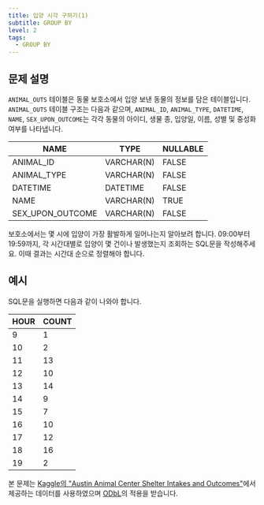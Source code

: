 ```yaml
---
title: 입양 시각 구하기(1)
subtitle: GROUP BY
level: 2
tags:
  - GROUP BY
---
```


## 문제 설명

`ANIMAL_OUTS` 테이블은 동물 보호소에서 입양 보낸 동물의 정보를 담은 테이블입니다. `ANIMAL_OUTS` 테이블 구조는 다음과 같으며, `ANIMAL_ID`, `ANIMAL_TYPE`, `DATETIME`, `NAME`, `SEX_UPON_OUTCOME`는 각각 동물의 아이디, 생물 종, 입양일, 이름, 성별 및 중성화 여부를 나타냅니다.

| NAME             | TYPE       | NULLABLE |
| ---------------- | ---------- | -------- |
| ANIMAL_ID        | VARCHAR(N) | FALSE    |
| ANIMAL_TYPE      | VARCHAR(N) | FALSE    |
| DATETIME         | DATETIME   | FALSE    |
| NAME             | VARCHAR(N) | TRUE     |
| SEX_UPON_OUTCOME | VARCHAR(N) | FALSE    |

보호소에서는 몇 시에 입양이 가장 활발하게 일어나는지 알아보려 합니다. 09:00부터 19:59까지, 각 시간대별로 입양이 몇 건이나 발생했는지 조회하는 SQL문을 작성해주세요. 이때 결과는 시간대 순으로 정렬해야 합니다.

## 예시

SQL문을 실행하면 다음과 같이 나와야 합니다.

| HOUR | COUNT |
| ---- | ----- |
| 9    | 1     |
| 10   | 2     |
| 11   | 13    |
| 12   | 10    |
| 13   | 14    |
| 14   | 9     |
| 15   | 7     |
| 16   | 10    |
| 17   | 12    |
| 18   | 16    |
| 19   | 2     |

본 문제는 [Kaggle의 "Austin Animal Center Shelter Intakes and Outcomes"](https://www.kaggle.com/aaronschlegel/austin-animal-center-shelter-intakes-and-outcomes)에서 제공하는 데이터를 사용하였으며 [ODbL](https://opendatacommons.org/licenses/odbl/1.0/)의 적용을 받습니다.
